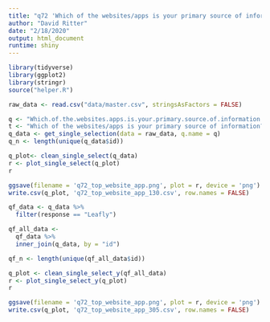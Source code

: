 ```yaml
---
title: "q72 'Which of the websites/apps is your primary source of information? (Please select one)'"
author: "David Ritter"
date: "2/18/2020"
output: html_document
runtime: shiny
---
```


```r
library(tidyverse)
library(ggplot2)
library(stringr)
source("helper.R")
```

```r
raw_data <- read.csv("data/master.csv", stringsAsFactors = FALSE)
```

```r
q <- "Which.of.the.websites.apps.is.your.primary.source.of.information...Please.select.one."
t <- "Which of the websites/apps is your primary source of information? (Please select one)"
q_data <- get_single_selection(data = raw_data, q.name = q)
q_n <- length(unique(q_data$id))
```

```r
q_plot<- clean_single_select(q_data)
r <- plot_single_select(q_plot)
r
```

```r
ggsave(filename = 'q72_top_website_app.png', plot = r, device = 'png')
write.csv(q_plot, 'q72_top_website_app_130.csv', row.names = FALSE)
```

```r
qf_data <- q_data %>%
  filter(response == "Leafly")
```

```r
qf_all_data <- 
  qf_data %>%
  inner_join(q_data, by = "id")

qf_n <- length(unique(qf_all_data$id))
```

```r
q_plot <- clean_single_select_y(qf_all_data)
r <- plot_single_select_y(q_plot)
r
```

```r
ggsave(filename = 'q72_top_website_app.png', plot = r, device = 'png')
write.csv(q_plot, 'q72_top_website_app_305.csv', row.names = FALSE)
```

